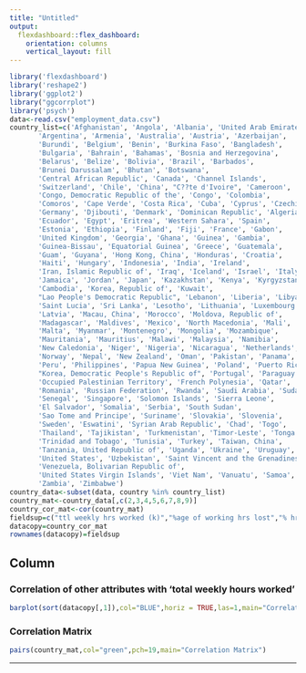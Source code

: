 ```yaml
---
title: "Untitled"
output: 
  flexdashboard::flex_dashboard:
    orientation: columns
    vertical_layout: fill
---
```


```r
library('flexdashboard')
library('reshape2')
library('ggplot2')
library("ggcorrplot")
library('psych')
data<-read.csv("employment_data.csv")
country_list=c('Afghanistan', 'Angola', 'Albania', 'United Arab Emirates',
       'Argentina', 'Armenia', 'Australia', 'Austria', 'Azerbaijan',
       'Burundi', 'Belgium', 'Benin', 'Burkina Faso', 'Bangladesh',
       'Bulgaria', 'Bahrain', 'Bahamas', 'Bosnia and Herzegovina',
       'Belarus', 'Belize', 'Bolivia', 'Brazil', 'Barbados',
       'Brunei Darussalam', 'Bhutan', 'Botswana',
       'Central African Republic', 'Canada', 'Channel Islands',
       'Switzerland', 'Chile', 'China', "C??te d'Ivoire", 'Cameroon',
       'Congo, Democratic Republic of the', 'Congo', 'Colombia',
       'Comoros', 'Cape Verde', 'Costa Rica', 'Cuba', 'Cyprus', 'Czechia',
       'Germany', 'Djibouti', 'Denmark', 'Dominican Republic', 'Algeria',
       'Ecuador', 'Egypt', 'Eritrea', 'Western Sahara', 'Spain',
       'Estonia', 'Ethiopia', 'Finland', 'Fiji', 'France', 'Gabon',
       'United Kingdom', 'Georgia', 'Ghana', 'Guinea', 'Gambia',
       'Guinea-Bissau', 'Equatorial Guinea', 'Greece', 'Guatemala',
       'Guam', 'Guyana', 'Hong Kong, China', 'Honduras', 'Croatia',
       'Haiti', 'Hungary', 'Indonesia', 'India', 'Ireland',
       'Iran, Islamic Republic of', 'Iraq', 'Iceland', 'Israel', 'Italy',
       'Jamaica', 'Jordan', 'Japan', 'Kazakhstan', 'Kenya', 'Kyrgyzstan',
       'Cambodia', 'Korea, Republic of', 'Kuwait',
       "Lao People's Democratic Republic", 'Lebanon', 'Liberia', 'Libya',
       'Saint Lucia', 'Sri Lanka', 'Lesotho', 'Lithuania', 'Luxembourg',
       'Latvia', 'Macau, China', 'Morocco', 'Moldova, Republic of',
       'Madagascar', 'Maldives', 'Mexico', 'North Macedonia', 'Mali',
       'Malta', 'Myanmar', 'Montenegro', 'Mongolia', 'Mozambique',
       'Mauritania', 'Mauritius', 'Malawi', 'Malaysia', 'Namibia',
       'New Caledonia', 'Niger', 'Nigeria', 'Nicaragua', 'Netherlands',
       'Norway', 'Nepal', 'New Zealand', 'Oman', 'Pakistan', 'Panama',
       'Peru', 'Philippines', 'Papua New Guinea', 'Poland', 'Puerto Rico',
       "Korea, Democratic People's Republic of", 'Portugal', 'Paraguay',
       'Occupied Palestinian Territory', 'French Polynesia', 'Qatar',
       'Romania', 'Russian Federation', 'Rwanda', 'Saudi Arabia', 'Sudan',
       'Senegal', 'Singapore', 'Solomon Islands', 'Sierra Leone',
       'El Salvador', 'Somalia', 'Serbia', 'South Sudan',
       'Sao Tome and Principe', 'Suriname', 'Slovakia', 'Slovenia',
       'Sweden', 'Eswatini', 'Syrian Arab Republic', 'Chad', 'Togo',
       'Thailand', 'Tajikistan', 'Turkmenistan', 'Timor-Leste', 'Tonga',
       'Trinidad and Tobago', 'Tunisia', 'Turkey', 'Taiwan, China',
       'Tanzania, United Republic of', 'Uganda', 'Ukraine', 'Uruguay',
       'United States', 'Uzbekistan', 'Saint Vincent and the Grenadines',
       'Venezuela, Bolivarian Republic of',
       'United States Virgin Islands', 'Viet Nam', 'Vanuatu', 'Samoa', 'MENA', 'CARICOM', 'Yemen', 'South Africa',
       'Zambia', 'Zimbabwe')
country_data<-subset(data, country %in% country_list)
country_mat<-country_data[,c(2,3,4,5,6,7,8,9)]
country_cor_mat<-cor(country_mat)
fieldsup=c("ttl weekly hrs worked (k)","%age of working hrs lost","% hrs lost 40hrs/week","% hrs lost 48hrs/week","labour dependency ratio","employed female 25+ 2019","employed male 25+ 2019","ratio of weekly hrs worked by popultn age <15 and >64")
datacopy=country_cor_mat
rownames(datacopy)=fieldsup

```

Column {data-width=900}
-----------------------------------------------------------------------

### Correlation of other attributes with 'total weekly hours worked'

```r
barplot(sort(datacopy[,1]),col="BLUE",horiz = TRUE,las=1,main="Correlation of other attributes with 'total weekly hours worked' ")
```

### Correlation Matrix

```r
pairs(country_mat,col="green",pch=19,main="Correlation Matrix")
```



-----------------------------------------------------------------------